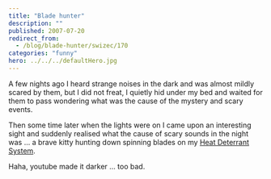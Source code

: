 ```yaml
---
title: "Blade hunter"
description: ""
published: 2007-07-20
redirect_from:
  - /blog/blade-hunter/swizec/170
categories: "funny"
hero: ../../../defaultHero.jpg
---
```


A few nights ago I heard strange noises in the dark and was almost mildly scared by them, but I did not freat, I quietly hid under my bed and waited for them to pass wondering what was the cause of the mystery and scary events.

Then some time later when the lights were on I came upon an interesting sight and suddenly realised what the cause of scary sounds in the night was ... a brave kitty hunting down spinning blades on my [Heat Deterrant System](http://swizec.com/index.php/mode=news/id=232).

Haha, youtube made it darker ... too bad.
